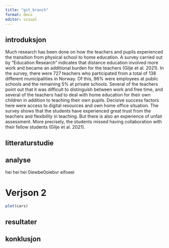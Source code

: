 ```yaml
---
title: "git_branch"
format: docx
editor: visual
---
```


## introduksjon

Much research has been done on how the teachers and pupils experienced the transition from physical school to home education.
A survey carried out by "Education Research" indicates that distance education involved more work and became an additional burden for the teachers (Gilje et al. 2021).
In the survey, there were 727 teachers who participated from a total of 138 different municipalities in Norway.
Of this, 96% were employees at public schools and the remaining 5% at private schools.
Several of the teachers point out that it was difficult to distinguish between work and free time, and several of the teachers had to deal with home education for their own children in addition to teaching their own pupils.
Decisive success factors here were access to digital resources and own home office situation.
The survey shows that the students have experienced great trust from the teachers and flexibility in teaching.
But there is also an experience of unfair assessment.
More precisely, the students missed having collaboration with their fellow students (Gilje et al. 2021).

## litteraturstudie

## analyse

hei hei hei 0iewbe0oiebvr eifoeei

# Verjson 2

```r
plot(cars)
```

## resultater

## konklusjon
